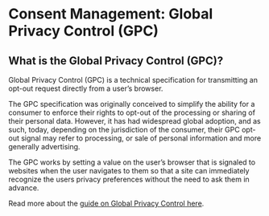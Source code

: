 
# Consent Management: Global Privacy Control (GPC)

## What is the Global Privacy Control (GPC)?
Global Privacy Control (GPC) is a technical specification for transmitting an opt-out request directly from a user’s browser.

The GPC specification was originally conceived to simplify the ability for a consumer to enforce their rights to opt-out of the processing or sharing of their personal data. However, it has had widespread global adoption, and as such, today, depending on the jurisdiction of the consumer, their GPC opt-out signal may refer to processing, or sale of personal information and more generally advertising.

The GPC works by setting a value on the user’s browser that is signaled to websites when the user navigates to them so that a site can immediately recognize the users privacy preferences without the need to ask them in advance. 

Read more about the [guide on Global Privacy Control here](/regulations/gpc).

